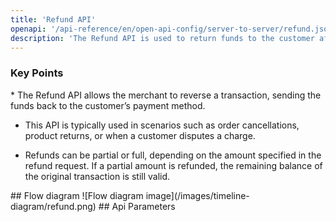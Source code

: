 ```yaml
---
title: 'Refund API'
openapi: '/api-reference/en/open-api-config/server-to-server/refund.json POST /api/v1/server-to-server-interface/refund'
description: 'The Refund API is used to return funds to the customer after a successful purchase or capture transaction.'
---
```


### Key Points

<Info>
  * The Refund API allows the merchant to reverse a transaction, sending the funds back to the customer’s payment method.

  * This API is typically used in scenarios such as order cancellations, product returns, or when a customer disputes a charge.

  * Refunds can be partial or full, depending on the amount specified in the refund request. If a partial amount is refunded, the remaining balance of the original transaction is still valid.
</Info>
## Flow diagram
![Flow diagram image](/images/timeline-diagram/refund.png)
## Api Parameters
